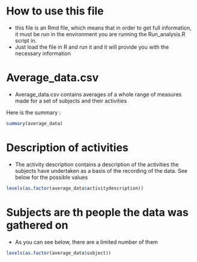 # How to use this file
* this file is an Rmd file, which means that in order to get full information, it must be run in the environment you are running the Run_analysis.R script in.  
* Just load the file in R and run it and it will provide you with the necessary information


# Average_data.csv

* Average_data.csv contains averages of a whole range of measures made for a set of subjects and their activities


Here is the summary : 

```r
summary(average_data)
```

# Description of activities

* The activity description contains a description of the activities the subjects have undertaken as a basis of the recording of the data. See below for the possible values

```r
levels(as.factor(average_data$activitydescription))
```

# Subjects are th people the data was gathered on

* As you can see below, there are a limited number of them

```r
levels(as.factor(average_data$subject))
```
